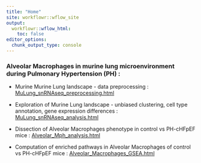 ```yaml
---
title: "Home"
site: workflowr::wflow_site
output:
  workflowr::wflow_html:
    toc: false
editor_options:
  chunk_output_type: console
---
```


### **Alveolar Macrophages in murine lung microenvironment during Pulmonary Hypertension (PH)** : 

* Murine Murine Lung landscape - data preprocessing :
[MuLung_snRNAseq_preprocessing.html](MuLung_snRNAseq_preprocessing.html)

* Exploration of Murine Lung landscape - unbiased clustering, cell type annotation, gene expression differences : 
[MuLung_snRNAseq_analysis.html](MuLung_snRNAseq_analysis.html)

* Dissection of Alveolar Macrophages phenotype in control vs PH-cHFpEF mice : 
[Alveolar_Mph_analysis.html](Alveolar_Mph_analysis.html)

* Computation of enriched pathways in Alveolar Macrophages of control vs PH-cHFpEF mice : 
[Alveolar_Macrophages_GSEA.html](Alveolar_Macrophages_GSEA.html)